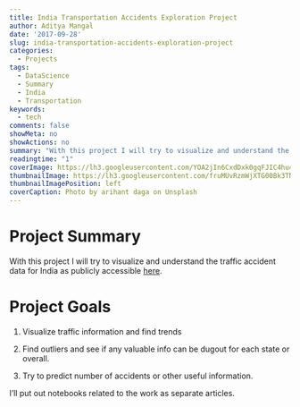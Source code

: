 ```yaml
---
title: India Transportation Accidents Exploration Project
author: Aditya Mangal
date: '2017-09-28'
slug: india-transportation-accidents-exploration-project
categories:
  - Projects
tags:
  - DataScience
  - Summary
  - India
  - Transportation
keywords:
  - tech
comments: false
showMeta: no
showActions: no
summary: "With this project I will try to visualize and understand the traffic accident data for India as publicly accessible  [here](https://data.gov.in/)"
readingtime: "1"
coverImage: https://lh3.googleusercontent.com/YOA2jIn6CxdDxk0gqFJIC4hu4wiIDNLAhbZmP0853jfqatj0-Q78JFYEFiYlG_aYpfppvQz9jKEIVUE0RkDxkkr5_4m4BawaFs4Sf41UAI6O88Jv5TrjBBILRC2A3lYIeLMgIL7mP84e9PtirciRCwFWPjdyKgBqOMODGGkVdd6F3rLttdr7PC1EoCuQPccYO-sSJIV-P1ar2Ismm44szrS-WiuK1IinUC5nr6zPPYPA4GoQ6YE_V91iUa0qUf3InmOxP8UZO1zlyCF7urbuF6tdJ_VmMSbil4eNF0dLYmHKy3uXFi3nZfq7LXH1enbgzH7hTcai39dulerm3VmVEj6Lgij117G4VAw_TjPDFDmk3yvOWkp2D-1UNYV-qzhQSwrTBbFq4HDkdEvrXmv_jZBSECt4Bia_bjWA5gQOaNagL_ZxWTBLpbz_F3nuobFjNt_jmbWm584sfzPy5uHy3xkj0pdzYsQCpb5q9H30aBn6riYRtvhgjC3xruOVdfP8j7CnphccrPjuzReYDYEatO-JtUHS-dXEw7YaJBnQRJZF9XvbusTxWuUuLfZukGkq4yGaU9WdsNNUb6qZMSkw9RuOplce3r8Sb6Yy1s_b1ZN4reB78vsL3Zr0e593V417VjUtWS-pIu68vyXJZaXzGqAC95yOxf-f=w2500-h1662-no
thumbnailImage: https://lh3.googleusercontent.com/fruMUvRzmWjXTG00Bk3TNfbHfTBDEgWQcK2L9Feb7tQM0FCzSk8o-DybzHccDP0PrBljq2y9X-GZuRTQXrat5_D_y3S1amU22CXBo-UPzr7RPGLkRl_53xksS_dtB3A-TCbqHTwOrOufikQznE7-7X8AtMrM53cHCJnR99ob7h8v_CEEQLOdje2DCBwblUtr4Mofna7vFWo7x7vRapU5pcyigJI6Qahne2vYAQiCjXP1lr8vJUN2a4C9mbr9xqDzH2UaNsZwuqsr53lhusfa-e8EhD0gTMZdL0FACu2McPJNDnJEeBG4dMbdB5IscN6w6Z6577nnSu0nTk0AibdUuI429JGQB2nPFZqLfk5uNKOGd4txq6ZJZifE11L9qyoXIw7WGGPC37qkQPYA5hKuGSfUZGG-VixKWX0AU0FI219exef5i5eo4yDyTn2dLiDJprA6MwEm_31a4aA_pbIgGR1O6HML3xCaManQAOv-7N0m1t2X3IwfSj7yq2hSydvQIoiCg7tb5ifPgVSrgWAvN64Jwp2AADJU_a16fIyO5HXv2XFURXEpsKj4sr9zzFDLMdY3wE6yip0vnH09xumEYNyvOEp2zkC2jPYGP5MPCgYSOpwnFLpLPxy49RFKbXMTHtS8XKFiuxH6b_gpPqPUOLwgASVOm_aH=w750-h498-no
thumbnailImagePosition: left
coverCaption: Photo by arihant daga on Unsplash
---
```


# Project Summary

With this project I will try to visualize and understand the traffic accident data for India as publicly accessible [here](https://data.gov.in/). 

# Project Goals

1. Visualize traffic information and find trends

2. Find outliers and see if any valuable info can be dugout for each state or overall.

3. Try to predict number of accidents or other useful information.

I'll put out notebooks related to the work as separate articles.